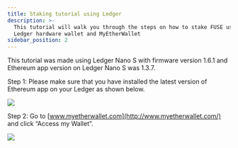 ```yaml
---
title: Staking tutorial using Ledger
description: >-
  This tutorial will walk you through the steps on how to stake FUSE using
  Ledger hardware wallet and MyEtherWallet
sidebar_position: 2
---
```


This tutorial was made using Ledger Nano S with firmware version 1.6.1 and Ethereum app version on Ledger Nano S was 1.3.7.

Step 1: Please make sure that you have installed the latest version of Ethereum app on your Ledger as shown below.

![](/img/sfsds.png)

Step 2: Go to [www.myetherwallet.com](http://www.myetherwallet.com/) and click “Access my Wallet”.

![](/img/assets_-MRxFOj-hfekokMwcTbN_-MRx_2opFCAtDpGS9j62_-MRx_PFzLEPA0eueShfI_image.webp)
